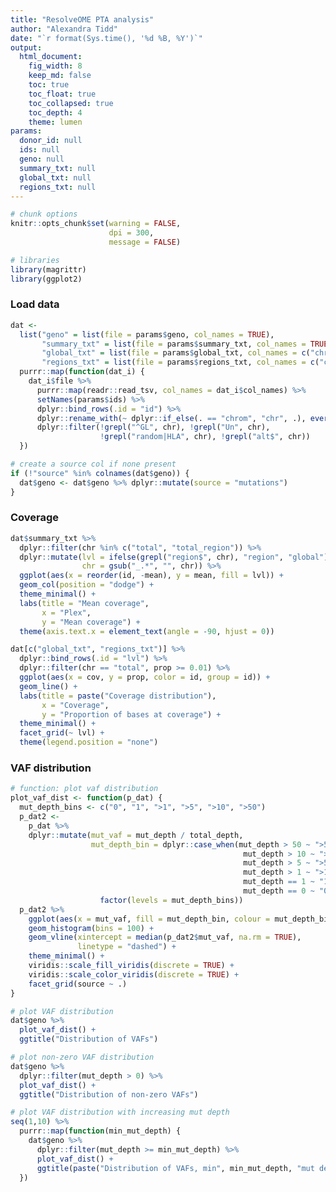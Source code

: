 ```yaml
---
title: "ResolveOME PTA analysis"
author: "Alexandra Tidd"
date: "`r format(Sys.time(), '%d %B, %Y')`"
output:
  html_document:
    fig_width: 8
    keep_md: false
    toc: true
    toc_float: true
    toc_collapsed: true
    toc_depth: 4
    theme: lumen
params:
  donor_id: null
  ids: null
  geno: null
  summary_txt: null
  global_txt: null
  regions_txt: null
---
```


```r
# chunk options
knitr::opts_chunk$set(warning = FALSE,
                      dpi = 300,
                      message = FALSE)

# libraries
library(magrittr)
library(ggplot2)
```

### Load data

```r
dat <-
  list("geno" = list(file = params$geno, col_names = TRUE),
       "summary_txt" = list(file = params$summary_txt, col_names = TRUE), 
       "global_txt" = list(file = params$global_txt, col_names = c("chr", "cov", "prop")),
       "regions_txt" = list(file = params$regions_txt, col_names = c("chr", "cov", "prop"))) %>%
  purrr::map(function(dat_i) {
    dat_i$file %>%
      purrr::map(readr::read_tsv, col_names = dat_i$col_names) %>%
      setNames(params$ids) %>%
      dplyr::bind_rows(.id = "id") %>%
      dplyr::rename_with(~ dplyr::if_else(. == "chrom", "chr", .), everything()) %>%
      dplyr::filter(!grepl("^GL", chr), !grepl("Un", chr),
                    !grepl("random|HLA", chr), !grepl("alt$", chr))
  })

# create a source col if none present
if (!"source" %in% colnames(dat$geno)) {
  dat$geno <- dat$geno %>% dplyr::mutate(source = "mutations")
}
```

### Coverage

```r
dat$summary_txt %>%
  dplyr::filter(chr %in% c("total", "total_region")) %>%
  dplyr::mutate(lvl = ifelse(grepl("region$", chr), "region", "global"),
                chr = gsub("_.*", "", chr)) %>%
  ggplot(aes(x = reorder(id, -mean), y = mean, fill = lvl)) +
  geom_col(position = "dodge") +
  theme_minimal() +
  labs(title = "Mean coverage",
       x = "Plex",
       y = "Mean coverage") +
  theme(axis.text.x = element_text(angle = -90, hjust = 0))
```

```r
dat[c("global_txt", "regions_txt")] %>%
  dplyr::bind_rows(.id = "lvl") %>%
  dplyr::filter(chr == "total", prop >= 0.01) %>%
  ggplot(aes(x = cov, y = prop, color = id, group = id)) +
  geom_line() +
  labs(title = paste("Coverage distribution"),
       x = "Coverage",
       y = "Proportion of bases at coverage") +
  theme_minimal() +
  facet_grid(~ lvl) +
  theme(legend.position = "none")
```

### VAF distribution

```r
# function: plot vaf distribution
plot_vaf_dist <- function(p_dat) {
  mut_depth_bins <- c("0", "1", ">1", ">5", ">10", ">50")
  p_dat2 <-
    p_dat %>%
    dplyr::mutate(mut_vaf = mut_depth / total_depth,
                  mut_depth_bin = dplyr::case_when(mut_depth > 50 ~ ">50",
                                                    mut_depth > 10 ~ ">10",
                                                    mut_depth > 5 ~ ">5",
                                                    mut_depth > 1 ~ ">1",
                                                    mut_depth == 1 ~ "1",
                                                    mut_depth == 0 ~ "0") %>%
                    factor(levels = mut_depth_bins))
  p_dat2 %>%
    ggplot(aes(x = mut_vaf, fill = mut_depth_bin, colour = mut_depth_bin)) +
    geom_histogram(bins = 100) +
    geom_vline(xintercept = median(p_dat2$mut_vaf, na.rm = TRUE),
               linetype = "dashed") +
    theme_minimal() +
    viridis::scale_fill_viridis(discrete = TRUE) +
    viridis::scale_color_viridis(discrete = TRUE) +
    facet_grid(source ~ .)
}

# plot VAF distribution
dat$geno %>%
  plot_vaf_dist() +
  ggtitle("Distribution of VAFs")

# plot non-zero VAF distribution
dat$geno %>%
  dplyr::filter(mut_depth > 0) %>%
  plot_vaf_dist() +
  ggtitle("Distribution of non-zero VAFs")

# plot VAF distribution with increasing mut depth
seq(1,10) %>%
  purrr::map(function(min_mut_depth) {
    dat$geno %>%
      dplyr::filter(mut_depth >= min_mut_depth) %>%
      plot_vaf_dist() +
      ggtitle(paste("Distribution of VAFs, min", min_mut_depth, "mut depth"))
  })
```